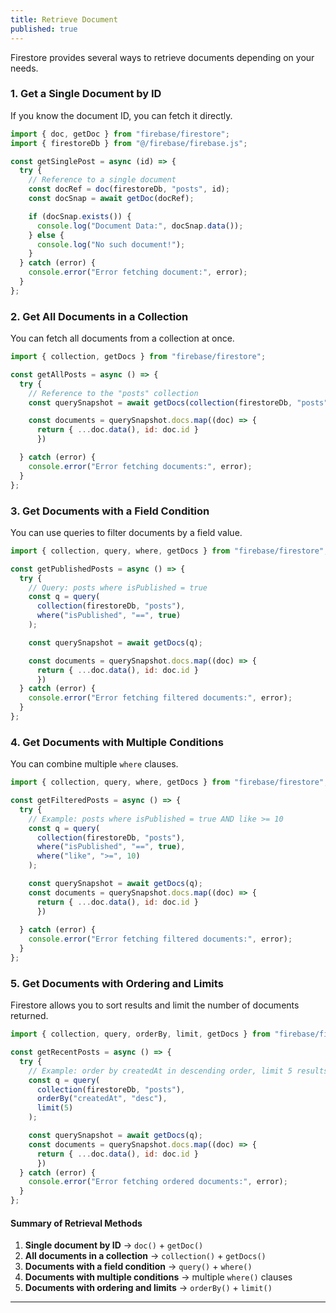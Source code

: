 ```yaml
---
title: Retrieve Document
published: true
---
```


Firestore provides several ways to retrieve documents depending on your needs.

### 1. Get a Single Document by ID

If you know the document ID, you can fetch it directly.

```js
import { doc, getDoc } from "firebase/firestore";
import { firestoreDb } from "@/firebase/firebase.js";

const getSinglePost = async (id) => {
  try {
    // Reference to a single document
    const docRef = doc(firestoreDb, "posts", id);
    const docSnap = await getDoc(docRef);

    if (docSnap.exists()) {
      console.log("Document Data:", docSnap.data());
    } else {
      console.log("No such document!");
    }
  } catch (error) {
    console.error("Error fetching document:", error);
  }
};
```

### 2. Get All Documents in a Collection

You can fetch all documents from a collection at once.

```js
import { collection, getDocs } from "firebase/firestore";

const getAllPosts = async () => {
  try {
    // Reference to the "posts" collection
    const querySnapshot = await getDocs(collection(firestoreDb, "posts"));

    const documents = querySnapshot.docs.map((doc) => {
      return { ...doc.data(), id: doc.id }
      })

  } catch (error) {
    console.error("Error fetching documents:", error);
  }
};
```


### 3. Get Documents with a Field Condition

You can use queries to filter documents by a field value.

```js
import { collection, query, where, getDocs } from "firebase/firestore";

const getPublishedPosts = async () => {
  try {
    // Query: posts where isPublished = true
    const q = query(
      collection(firestoreDb, "posts"),
      where("isPublished", "==", true)
    );

    const querySnapshot = await getDocs(q);

    const documents = querySnapshot.docs.map((doc) => {
      return { ...doc.data(), id: doc.id }
      })
  } catch (error) {
    console.error("Error fetching filtered documents:", error);
  }
};
```


### 4. Get Documents with Multiple Conditions

You can combine multiple `where` clauses.

```js
import { collection, query, where, getDocs } from "firebase/firestore";

const getFilteredPosts = async () => {
  try {
    // Example: posts where isPublished = true AND like >= 10
    const q = query(
      collection(firestoreDb, "posts"),
      where("isPublished", "==", true),
      where("like", ">=", 10)
    );

    const querySnapshot = await getDocs(q);
    const documents = querySnapshot.docs.map((doc) => {
      return { ...doc.data(), id: doc.id }
      })
      
  } catch (error) {
    console.error("Error fetching filtered documents:", error);
  }
};
```

### 5. Get Documents with Ordering and Limits

Firestore allows you to sort results and limit the number of documents returned.

```js
import { collection, query, orderBy, limit, getDocs } from "firebase/firestore";

const getRecentPosts = async () => {
  try {
    // Example: order by createdAt in descending order, limit 5 results
    const q = query(
      collection(firestoreDb, "posts"),
      orderBy("createdAt", "desc"),
      limit(5)
    );

    const querySnapshot = await getDocs(q);
    const documents = querySnapshot.docs.map((doc) => {
      return { ...doc.data(), id: doc.id }
      })
  } catch (error) {
    console.error("Error fetching ordered documents:", error);
  }
};
```


#### Summary of Retrieval Methods

1. **Single document by ID** → `doc()` + `getDoc()`
2. **All documents in a collection** → `collection()` + `getDocs()`
3. **Documents with a field condition** → `query()` + `where()`
4. **Documents with multiple conditions** → multiple `where()` clauses
5. **Documents with ordering and limits** → `orderBy()` + `limit()`

---


